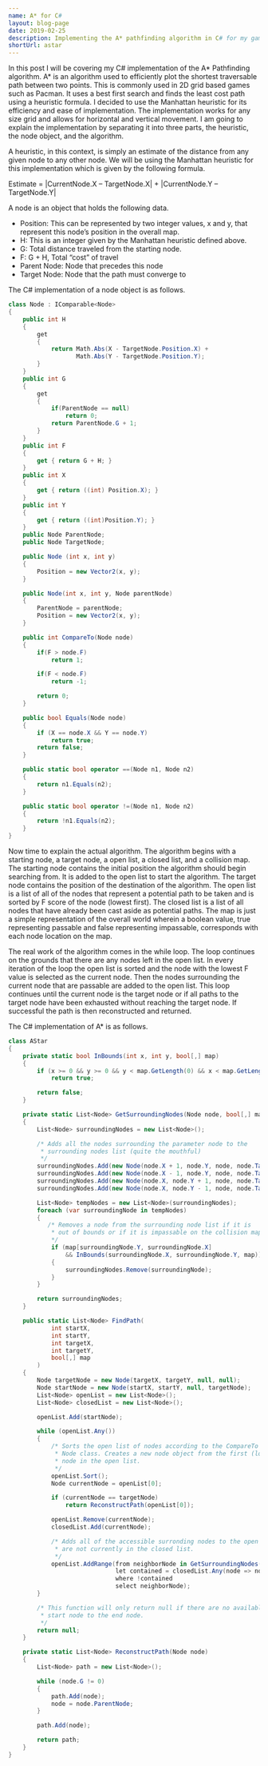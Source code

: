 ```yaml
---
name: A* for C#
layout: blog-page
date: 2019-02-25
description: Implementing the A* pathfinding algorithm in C# for my game development project at DigiPen
shortUrl: astar
---
```


In this post I will be covering my C# implementation of the A* Pathfinding algorithm. A* is an algorithm used to efficiently plot the shortest traversable path between two points. This is commonly used in 2D grid based games such as Pacman. It uses a best first search and finds the least cost path using a heuristic formula. I decided to use the Manhattan heuristic for its efficiency and ease of implementation. The implementation works for any size grid and allows for horizontal and vertical movement. I am going to explain the implementation by separating it into three parts, the heuristic, the node object, and the algorithm.

A heuristic, in this context, is simply an estimate of the distance from any given node to any other node. We will be using the Manhattan heuristic for this implementation which is given by the following formula.

Estimate = |CurrentNode.X – TargetNode.X| + |CurrentNode.Y – TargetNode.Y|

A node is an object that holds the following data.

- Position: This can be represented by two integer values, x and y, that represent this node’s position in the overall map.
- H: This is an integer given by the Manhattan heuristic defined above.
- G: Total distance traveled from the starting node.
- F: G + H, Total “cost” of travel
- Parent Node: Node that precedes this node
- Target Node: Node that the path must converge to

The C# implementation of a node object is as follows.

```csharp
class Node : IComparable<Node>
{
    public int H
    {
        get
        {
            return Math.Abs(X - TargetNode.Position.X) +
                   Math.Abs(Y - TargetNode.Position.Y);
        }
    }
    public int G
    {
        get
        {
            if(ParentNode == null)
                return 0;
            return ParentNode.G + 1;
        }
    }
    public int F
    {
        get { return G + H; }
    }
    public int X
    {
        get { return ((int) Position.X); }
    }
    public int Y
    {
        get { return ((int)Position.Y); }
    }
    public Node ParentNode;
    public Node TargetNode;

    public Node (int x, int y)
    {
        Position = new Vector2(x, y);
    }

    public Node(int x, int y, Node parentNode)
    {
        ParentNode = parentNode;
        Position = new Vector2(x, y);
    }

    public int CompareTo(Node node)
    {
        if(F > node.F)
            return 1;

        if(F < node.F)
            return -1;

        return 0;
    }

    public bool Equals(Node node)
    {
        if (X == node.X && Y == node.Y)
            return true;
        return false;
    }

    public static bool operator ==(Node n1, Node n2)
    {
        return n1.Equals(n2);
    }

    public static bool operator !=(Node n1, Node n2)
    {
        return !n1.Equals(n2);
    }
}
```

Now time to explain the actual algorithm. The algorithm begins with a starting node, a target node, a open list, a closed list, and a collision map. The starting node contains the initial position the algorithm should begin searching from. It is added to the open list to start the algorithm. The target node contains the position of the destination of the algorithm. The open list is a list of all of the nodes that represent a potential path to be taken and is sorted by F score of the node (lowest first). The closed list is a list of all nodes that have already been cast aside as potential paths. The map is just a simple representation of the overall world wherein a boolean value, true representing passable and false representing impassable, corresponds with each node location on the map.

The real work of the algorithm comes in the while loop. The loop continues on the grounds that there are any nodes left in the open list. In every iteration of the loop the open list is sorted and the node with the lowest F value is selected as the current node. Then the nodes surrounding the current node that are passable are added to the open list. This loop continues until the current node is the target node or if all paths to the target node have been exhausted without reaching the target node. If successful the path is then reconstructed and returned.

The C# implementation of A\* is as follows.

```csharp
class AStar
{
    private static bool InBounds(int x, int y, bool[,] map)
    {
        if (x >= 0 && y >= 0 && y < map.GetLength(0) && x < map.GetLength(1))
            return true;

        return false;
    }

    private static List<Node> GetSurroundingNodes(Node node, bool[,] map)
    {
        List<Node> surroundingNodes = new List<Node>();

        /* Adds all the nodes surrounding the parameter node to the
         * surrounding nodes list (quite the mouthful)
         */
        surroundingNodes.Add(new Node(node.X + 1, node.Y, node, node.TargetNode));
        surroundingNodes.Add(new Node(node.X - 1, node.Y, node, node.TargetNode));
        surroundingNodes.Add(new Node(node.X, node.Y + 1, node, node.TargetNode));
        surroundingNodes.Add(new Node(node.X, node.Y - 1, node, node.TargetNode));

        List<Node> tempNodes = new List<Node>(surroundingNodes);
        foreach (var surroundingNode in tempNodes)
        {
           /* Removes a node from the surrounding node list if it is
            * out of bounds or if it is impassable on the collision map
            */
            if (map[surroundingNode.Y, surroundingNode.X]
                && InBounds(surroundingNode.X, surroundingNode.Y, map))
            {
                surroundingNodes.Remove(surroundingNode);
            }
        }

        return surroundingNodes;
    }

    public static List<Node> FindPath(
			int startX,
			int startY,
			int targetX,
			int targetY,
			bool[,] map
		)
    {
        Node targetNode = new Node(targetX, targetY, null, null);
        Node startNode = new Node(startX, startY, null, targetNode);
        List<Node> openList = new List<Node>();
        List<Node> closedList = new List<Node>();

        openList.Add(startNode);

        while (openList.Any())
        {
            /* Sorts the open list of nodes according to the CompareTo method in the
             * Node class. Creates a new node object from the first (lowest f value)
             * node in the open list.
             */
            openList.Sort();
            Node currentNode = openList[0];

            if (currentNode == targetNode)
                return ReconstructPath(openList[0]);

            openList.Remove(currentNode);
            closedList.Add(currentNode);

            /* Adds all of the accessible surronding nodes to the open list if they
             * are not currently in the closed list.
             */
            openList.AddRange(from neighborNode in GetSurroundingNodes(currentNode, map)
                              let contained = closedList.Any(node => node == neighborNode)
                              where !contained
                              select neighborNode);
        }

        /* This function will only return null if there are no available paths from the
         * start node to the end node.
         */
        return null;
    }

    private static List<Node> ReconstructPath(Node node)
    {
        List<Node> path = new List<Node>();

        while (node.G != 0)
        {
            path.Add(node);
            node = node.ParentNode;
        }

        path.Add(node);

        return path;
    }
}
```
